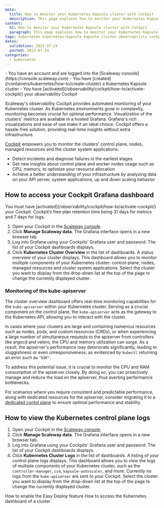 ```yaml
---
meta:
  title: How to monitor your Kubernetes Kapsule cluster with Cockpit
  description: This page explains how to monitor your Kubernetes Kapsule cluster with Cockpit
content:
  h1: How to monitor your Kubernetes Kapsule cluster with Cockpit
  paragraph: This page explains how to monitor your Kubernetes Kapsule cluster with Cockpit
tags: kubernetes kubernetes-kapsule kapsule cluster observability cockpit
dates:
  validation: 2023-07-24
  posted: 2023-07-24
categories:
  - kubernetes
---
```


<Macro id="iam-requirements" />

<Message type="requirement">
  - You have an account and are logged into the [Scaleway console](https://console.scaleway.com) 
  - You have [created](/containers/kubernetes/how-to/create-cluster) a Kubernetes Kapsule cluster
  - You have [activated](/observability/cockpit/how-to/activate-cockpit/) your observability Cockpit
</Message>

Scaleway's observability Cockpit provides automated monitoring of your Kubernetes cluster. As Kubernetes environments grow in complexity, monitoring becomes crucial for optimal performance. Visualization of the clusters' metrics are available in a hosted Grafana.
Grafana's rich visualizations and ease of use make it an ideal choice. Cockpit offers a hassle-free solution, providing real-time insights without extra infrastructure.

[Cockpit](/observability/cockpit/quickstart/) empowers you to monitor the clusters' control plane, nodes, managed resources and the cluster system applications.
* Detect incidents and diagnose failures in the earliest stages
* Get new insights about control plane and worker nodes usage such as CPU, memory, to optimize your resource allocation
* Achieve a better understanding of your infrastructure by analyzing data on your API server, system applications, up and down scaling behavior

## How to access your Cockpit Grafana dashboard

<Message type="important">
  You must have [activated](/observability/cockpit/how-to/activate-cockpit/) your Cockpit. Cockpit’s free plan retention time being 31 days for metrics and 7 days for logs.
</Message>

1. Open your Cockpit in the [Scaleway console](https://console.scaleway.com/cockpit/overview).
2. Click **Manage Scaleway data**. The Grafana interface opens in a new browser tab.
3. Log into Grafana using your Cockpits' Grafana user and password. The list of your Cockpit dashboards displays.
4. Click **Kubernetes Cluster Overview** in the list of dashboards. A status overview of your cluster displays. This dashboard allows you to monitor multiple components of your Kubernetes cluster: control-plane, nodes, managed resources and cluster system applications.
    <Lightbox src="scaleway-k8s-cluster-metrics.webp" alt="" />
    <Message type="tip">
      Select the cluster you want to display from the drop-down list at the top of the page to change the currently displayed cluster.
    </Message>

### Monitoring of the kube-apiserver

The cluster overview dashboard offers real-time monitoring capabilities for the `kube-apiserver` within your Kubernetes cluster. Serving as a crucial component on the control plane, the `kube-apiserver` acts as the gateway to the Kubernetes API, allowing you to interact with the cluster.

In cases where your clusters are large and containing numerous resources such as nodes, pods, and custom resources (CRDs), or when experiencing a large number of simultaneous requests to the apiserver from controllers like argocd and velero, the CPU and memory utilization can surge. As a result, the apiserver's performance may deteriorate significantly, leading to sluggishness or even unresponsiveness, as evidenced by `kubectl` returning an error such as `"EOF"`.

To address this potential issue, it is crucial to monitor the CPU and RAM consumption of the apiserver closely. By doing so, you can proactively manage and reduce the load on the apiserver, thus averting performance bottlenecks.

For scenarios where you require consistent and predictable performance, along with dedicated resources for the apiserver, consider migrating it to a [dedicated contol plane](https://www.scaleway.com/en/kubernetes-dedicated-control-plane/) to ensure optimal performance and stability.

## How to view the Kubernetes control plane logs

1. Open your Cockpit in the [Scaleway console](https://console.scaleway.com/cockpit/overview).
2. Click **Manage Scaleway data**. The Grafana interface opens in a new browser tab.
3. Log into Grafana using your Cockpits' Grafana user and password. The list of your Cockpit dashboards displays.
4. Click **Kubernetes Cluster Logs** in the list of dashboards. A listing of your control plane logs displays. This dashboard allows you to view the logs of multiple components of your Kubernetes cluster, such as the `controller-manager`, `ccm`, `kapsule-autoscaler`, and more.
    <Message type="note">
      Currently no logs from the `kube-apiserver` are sent to your Cockpit.
    </Message>
    <Lightbox src="scaleway-k8s-cp-logs.webp" alt="" />
    <Message type="tip">
      Select the cluster you want to display from the drop-down list at the top of the page to change the currently displayed cluster.
    </Message>

<Navigation title="See Also">
  <PreviousButton to="/containers/kubernetes/how-to/enable-easy-deploy/">How to enable the Easy Deploy feature</PreviousButton>
  <NextButton to="/containers/kubernetes/how-to/access-kubernetes-dashboard/">How to access the Kubernetes dashboard of a cluster</NextButton>
</Navigation>

